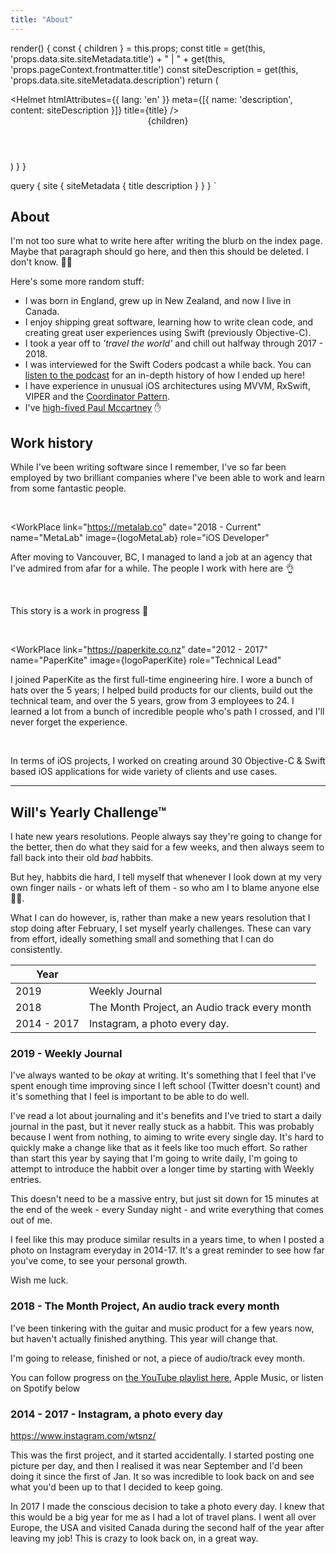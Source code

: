 ```yaml
---
title: "About"
---
```







  render() {
    const { children } = this.props;
    const title = get(this, 'props.data.site.siteMetadata.title') + " | " + get(this, 'props.pageContext.frontmatter.title')
    const siteDescription = get(this, 'props.data.site.siteMetadata.description')
    return (
      <div>
        <Helmet
          htmlAttributes={{ lang: 'en' }}
          meta={[{ name: 'description', content: siteDescription }]}
          title={title}
        />
        <Header />
        {children}
      </div>
    )
  }
}

  query {
     site {
        siteMetadata {
          title
          description
        }
      }
  }
`

<Section>
<Container isContent={true}>

# About

I'm not too sure what to write here after writing the blurb on the index page. Maybe that paragraph should go here, and then this should be deleted. I don't know. 🤷‍♂️ 

Here's some more random stuff:

- I was born in England, grew up in New Zealand, and now I live in Canada.
- I enjoy shipping great software, learning how to write clean code, and
creating great user experiences using Swift (previously Objective-C).
- I took a year off to _'travel the world'_ and chill out halfway through 2017 - 2018.
- I was interviewed for the Swift Coders podcast a while back. You can [listen to the
podcast](https://swiftcoders.podbean.com/e/53-will-townsend-ios-team-lead-at-paperkite/) for an in-depth history of how
I ended up here!
- I have experience in unusual iOS architectures using MVVM, RxSwift, VIPER and the [Coordinator
Pattern](/2016/an-ios-coordinator-pattern).
- I've [high-fived Paul Mccartney](https://www.youtube.com/watch?v=cUsj6-PlDk8) ✋

</Container>
</Section>

<Section>
<Container isContent={true}>

## Work history

While I've been writing software since I remember, I've so far been employed by two brilliant companies where I've been able to work and learn from some fantastic people.

<br />

</Container>
<Container isContent={false}>

<WorkPlace 
  link="https://metalab.co"
  date="2018 - Current" 
  name="MetaLab"
  image={logoMetaLab}
  role="iOS Developer"
>

After moving to Vancouver, BC, I managed to land a job at an agency that I've admired from afar for a while. The people I work with here are 👌

<br />

This story is a work in progress 🚧

<br />

</WorkPlace>

<WorkPlace 
  link="https://paperkite.co.nz"
  date="2012 - 2017" 
  name="PaperKite"
  image={logoPaperKite}
  role="Technical Lead"
>

I joined PaperKite as the first full-time engineering hire. I wore a bunch of hats over the 5 years; I helped build products for our clients, build out the technical team, and over the 5 years, grow from 3 employees to 24. 
I learned a lot from a bunch of incredible people who's path I crossed, and I'll never forget the experience.

<br />

In terms of iOS projects, I worked on creating around 30 Objective-C & Swift based iOS applications for wide variety of clients and use cases.

</WorkPlace>

</Container>
</Section>

<Section>
<Container isContent={true}>

---

## Will's Yearly Challenge™ 

I hate new years resolutions. People always say they're going to change for the better, then do what they said for a few weeks, and then always seem to fall back into their old _bad_ habbits. 

But hey, habbits die hard, I tell myself that whenever I look down at my very own finger nails - or whats left of them - so who am I to blame anyone else 🤷‍♂️.

What I can do however, is, rather than make a new years resolution that I stop doing after February, I set myself yearly challenges. These can vary from effort, ideally something small and something that I can do consistently.

| Year      |  |
| ----------- | ----------- |
| 2019 | Weekly Journal |
| 2018      | The Month Project, an Audio track every month       |
| 2014 - 2017   | Instagram, a photo every day.         |


### 2019 - Weekly Journal

I've always wanted to be _okay_ at writing. It's something that I feel that I've spent enough time improving since I left school (Twitter doesn't count) and it's something that I feel is important to be able to do well.

I've read a lot about journaling and it's benefits and I've tried to start a daily journal in the past, but it never really stuck as a habbit. This was probably because I went from nothing, to aiming to write every single day. It's hard to quickly make a change like that as it feels like too much effort. So rather than start this year by saying that I'm going to write daily, I'm going to attempt to introduce the habbit over a longer time by starting with Weekly entries.

This doesn't need to be a massive entry, but just sit down for 15 minutes at the end of the week - every Sunday night - and write everything that comes out of me.

I feel like this may produce similar results in a years time, to when I posted a photo on Instagram everyday in 2014-17. It's a great reminder to see how far you've come, to see your personal growth.

Wish me luck.

### 2018 - The Month Project, An audio track every month


I've been tinkering with the guitar and music product for a few years now, but haven't actually finished anything. This
year will change that.

I'm going to release, finished or not, a piece of audio/track evey month.

You can follow progress on [the YouTube playlist
here](https://www.youtube.com/playlist?list=PLuSt_4dhCk5Qv0gihdL1KjB3C8Qqh4RYP), Apple Music, or listen on Spotify below



### 2014 - 2017 - Instagram, a photo every day

https://www.instagram.com/wtsnz/

This was the first project, and it started accidentally. I started posting one picture per day, and then I realised it
was near September and I'd been doing it since the first of Jan. It so was incredible to look back on and see what
you'd been up to that I decided to keep going.

In 2017 I made the conscious decision to take a photo every day. I knew that this would be a big year for me as I had a
lot of travel plans. I went all over Europe, the USA and visited Canada during the second half of the year after
leaving my job! This is crazy to look back on, in a great way.

</Container>
</Section>